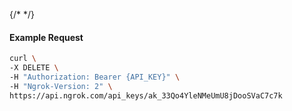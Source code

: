 {/* <!-- Code generated for API Clients. DO NOT EDIT. --> */}

#### Example Request
```bash
curl \
-X DELETE \
-H "Authorization: Bearer {API_KEY}" \
-H "Ngrok-Version: 2" \
https://api.ngrok.com/api_keys/ak_33Qo4YleNMeUmU8jDooSVaC7c7k
```